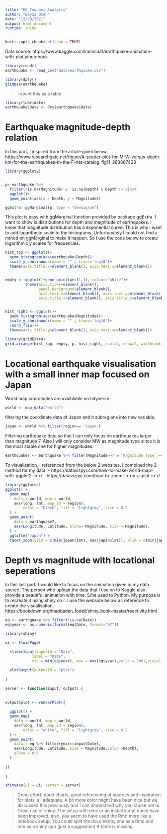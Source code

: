 ```yaml
---
title: "EQ_Tsunami_Analysis"
author: "Beyza Özen"
date: "12/20/2021"
output: html_document
runtime: shiny
---
```


```r
knitr::opts_chunk$set(echo = TRUE)
```
 
Data source: https://www.kaggle.com/kanncaa1/earthquake-animation-with-plotly/notebook
```r
library(readr)
earthquake <- read_csv("data/earthquake.csv")
```

```r
library(dplyr)
glimpse(earthquake)
```
> I count this as a table

```r
library(lubridate)
earthquake$Date <- dmy(earthquake$Date)
```
# Earthquake magnitude-depth relation
In this part, I inspired from the article given below. 
https://www.researchgate.net/figure/A-scatter-plot-for-M-W-versus-depth-km-for-the-earthquakes-in-the-F-net-catalog_fig11_283867433

```r
library(ggplot2)


p<-earthquake %>% 
  filter(!is.na(Magnitude) & !is.na(Depth) & Depth != 0)%>% 
  ggplot()+
  geom_point(aes(x = Depth, y = Magnitude)) 

ggExtra::ggMarginal(p, type = "densigram")

```

This plot is easy with ggMarginal function provided by package ggExtra. I want to show is distributions for depth and magnitude of earthquakes. I know that magnitude distribution has a exponential curve. This is why I want to add logarithmic scale to the histograms. Unfortunately I could not find a mthod on ggMarginal to make it happen. So I use the code below to create logarithmic y scales for frequencies. 


```r
hist_top <- ggplot()+
  geom_histogram(aes(earthquake$Depth))+
  scale_y_continuous(name = "" , trans='log10')+
  theme(axis.title.x=element_blank(), axis.text.x=element_blank())


empty <- ggplot()+geom_point(aes(1,1), colour="white")+
         theme(axis.ticks=element_blank(), 
               panel.background=element_blank(), 
               axis.text.x=element_blank(), axis.text.y=element_blank(),           
               axis.title.x=element_blank(), axis.title.y=element_blank())


hist_right <- ggplot()+
  geom_histogram(aes(earthquake$Magnitude))+
  scale_y_continuous(name = "" , trans='log10')+
  coord_flip()+
  theme(axis.title.y=element_blank(), axis.text.y=element_blank())

library(gridExtra)
grid.arrange(hist_top, empty, p, hist_right, ncol=2, nrow=2, widths=c(4, 1), heights=c(1, 4))
```


# Locational earthquake visualisation with a small inner map focused on Japan

World map coordinates are avaiblable on tidyverse
```r
world <- map_data("world")
```
filtering the coordinate data of Japan and it subregions into new variable. 
```r
japan <- world %>% filter(region== 'Japan') 
```

Filtering earthquake data so that I can only focus on earthquakes larger than magnitude 7. Also I will only consider MW as magnitude type since it is the most stable one for higher magnitudes. 
```r
earthquake7 <- earthquake %>% filter(Magnitude>=7 & `Magnitude Type` =='MW')
```
To visualization, I referenced from the below 2 websites. I combined the 2 method for my data.
  - https://datavizpyr.com/how-to-make-world-map-with-ggplot2-in-r/
  - https://datavizpyr.com/how-to-zoom-in-on-a-plot-in-r/
```r
library(ggforce)
ggplot() +
  geom_map(
    data = world, map = world,
    aes(long, lat, map_id = region),
        color = "black", fill = "lightgray", size = 0.2
  ) +
  geom_point(
    data = earthquake7,
    aes(Longitude, Latitude, alpha= Magnitude, size = Magnitude),
  ) +
  ggtitle("Japan") +
  facet_zoom(ylim = c(min(japan$lat), max(japan$lat)), xlim = c(min(japan$long), max(japan$long)),zoom.size = 0.4)
```


# Depth vs magnitude with locational seperations 
In this last part, I would like to focus on the animation given in my data source. The person who upload the data that I use on to Kaggle also provide a beautiful animation with time. S/he used to Python. My purpose is to recreate it using shiny on r. 
I use the webside below as reference to create the visualisation.
  https://bookdown.org/ihaddaden_fodeil/shiny_book-master/reactivity.html
```r
eq <- earthquake %>% filter(!is.na(Date))
eq$year <- as.numeric(format(eq$Date, format="%Y"))
```

```r
library(shiny)

ui <- fluidPage(

  sliderInput(inputId = "Date", 
            label = "Date",
            min = min(eq$year), max = max(eq$year),value = 2001,step=1), 
  
  plotOutput(outputId = "plot")
  
)

server <- function(input, output) {
  
  
output$plot <- renderPlot({
  
  ggplot() +
  geom_map(
    data = world, map = world,
    aes(long, lat, map_id = region),
        color = "white", fill = "lightgray", size = 0.2
  ) +
  geom_point(
    data = eq %>% filter(year==input$Date),
    aes(Longitude, Latitude, size = Magnitude,color =Depth),
    alpha = 0.6
  ) 
  
})
  
}

shinyApp(ui = ui, server = server)
```

> Great effort, good charts, good referencing of sources and inspiration for plots, all adequate. A bit more color might have been nice but we discussed this previously and I can understand why you chose not to. Great use of shiny. 
> The setup with renv or an install script could have been improved; also, you seem to have used the Rmd more like a notebook setup. You could split the documents, one as a Rmd and one as a shiny app (just a suggestion)
> A table is missing.   


